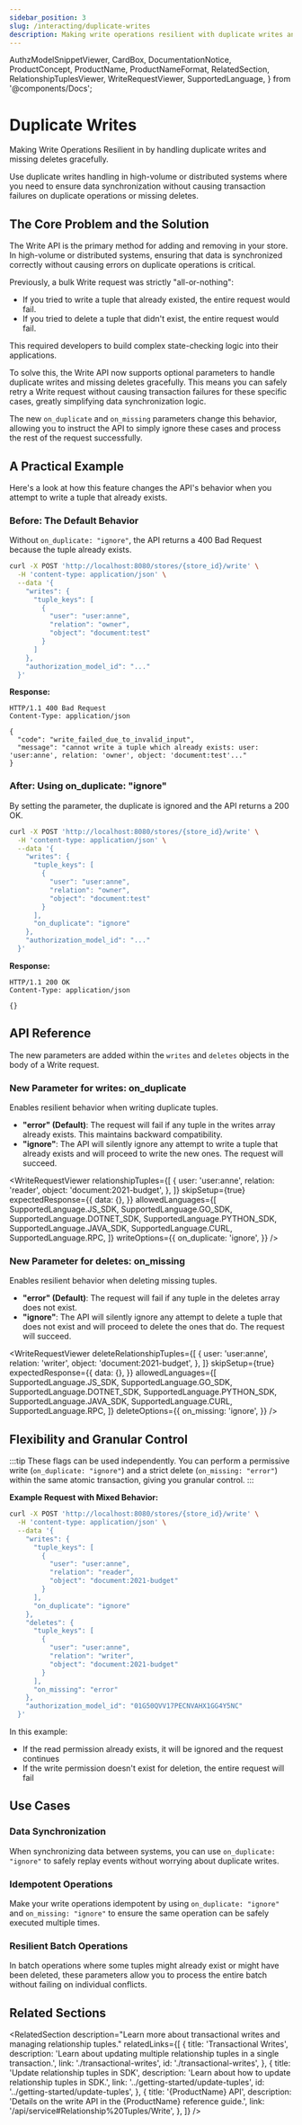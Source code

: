 ```yaml
---
sidebar_position: 3
slug: /interacting/duplicate-writes
description: Making write operations resilient with duplicate writes and missing deletes handling
---
```


  AuthzModelSnippetViewer,
  CardBox,
  DocumentationNotice,
  ProductConcept,
  ProductName,
  ProductNameFormat,
  RelatedSection,
  RelationshipTuplesViewer,
  WriteRequestViewer,
  SupportedLanguage,
} from '@components/Docs';

# Duplicate Writes

<DocumentationNotice />

Making Write Operations Resilient in <ProductName format={ProductNameFormat.ShortForm}/> by handling duplicate writes and missing deletes gracefully.

<CardBox title="When to use" appearance="filled">

Use duplicate writes handling in high-volume or distributed systems where you need to ensure data synchronization without causing transaction failures on duplicate operations or missing deletes.

</CardBox>

## The Core Problem and the Solution

The Write API is the primary method for adding and removing <ProductConcept section="what-is-a-relationship-tuple" linkName="relationship tuples" /> in your <ProductName format={ProductNameFormat.ShortForm}/> store. In high-volume or distributed systems, ensuring that data is synchronized correctly without causing errors on duplicate operations is critical.

Previously, a bulk Write request was strictly "all-or-nothing":

- If you tried to write a tuple that already existed, the entire request would fail.
- If you tried to delete a tuple that didn't exist, the entire request would fail.

This required developers to build complex state-checking logic into their applications.

To solve this, the Write API now supports optional parameters to handle duplicate writes and missing deletes gracefully. This means you can safely retry a Write request without causing transaction failures for these specific cases, greatly simplifying data synchronization logic.

The new `on_duplicate` and `on_missing` parameters change this behavior, allowing you to instruct the API to simply ignore these cases and process the rest of the request successfully.

## A Practical Example

Here's a look at how this feature changes the API's behavior when you attempt to write a tuple that already exists.

### Before: The Default Behavior

Without `on_duplicate: "ignore"`, the API returns a 400 Bad Request because the tuple already exists.

```bash
curl -X POST 'http://localhost:8080/stores/{store_id}/write' \
  -H 'content-type: application/json' \
  --data '{
    "writes": {
      "tuple_keys": [
        {
          "user": "user:anne",
          "relation": "owner",
          "object": "document:test"
        }
      ]
    },
    "authorization_model_id": "..."
  }'
```

**Response:**
```http
HTTP/1.1 400 Bad Request
Content-Type: application/json

{
  "code": "write_failed_due_to_invalid_input",
  "message": "cannot write a tuple which already exists: user: 'user:anne', relation: 'owner', object: 'document:test'..."
}
```

### After: Using on_duplicate: "ignore"

By setting the parameter, the duplicate is ignored and the API returns a 200 OK.

```bash
curl -X POST 'http://localhost:8080/stores/{store_id}/write' \
  -H 'content-type: application/json' \
  --data '{
    "writes": {
      "tuple_keys": [
        {
          "user": "user:anne",
          "relation": "owner",
          "object": "document:test"
        }
      ],
      "on_duplicate": "ignore"
    },
    "authorization_model_id": "..."
  }'
```

**Response:**
```http
HTTP/1.1 200 OK
Content-Type: application/json

{}
```

## API Reference

The new parameters are added within the `writes` and `deletes` objects in the body of a Write request.

### New Parameter for writes: on_duplicate

Enables resilient behavior when writing duplicate tuples.

- **"error" (Default)**: The request will fail if any tuple in the writes array already exists. This maintains backward compatibility.
- **"ignore"**: The API will silently ignore any attempt to write a tuple that already exists and will proceed to write the new ones. The request will succeed.

<WriteRequestViewer
  relationshipTuples={[
    {
      user: 'user:anne',
      relation: 'reader',
      object: 'document:2021-budget',
    },
  ]}
  skipSetup={true}
  expectedResponse={{
    data: {},
  }}
  allowedLanguages={[
    SupportedLanguage.JS_SDK,
    SupportedLanguage.GO_SDK,
    SupportedLanguage.DOTNET_SDK,
    SupportedLanguage.PYTHON_SDK,
    SupportedLanguage.JAVA_SDK,
    SupportedLanguage.CURL,
    SupportedLanguage.RPC,
  ]}
  writeOptions={{
    on_duplicate: 'ignore',
  }}
/>

### New Parameter for deletes: on_missing

Enables resilient behavior when deleting missing tuples.

- **"error" (Default)**: The request will fail if any tuple in the deletes array does not exist.
- **"ignore"**: The API will silently ignore any attempt to delete a tuple that does not exist and will proceed to delete the ones that do. The request will succeed.

<WriteRequestViewer
  deleteRelationshipTuples={[
    {
      user: 'user:anne',
      relation: 'writer',
      object: 'document:2021-budget',
    },
  ]}
  skipSetup={true}
  expectedResponse={{
    data: {},
  }}
  allowedLanguages={[
    SupportedLanguage.JS_SDK,
    SupportedLanguage.GO_SDK,
    SupportedLanguage.DOTNET_SDK,
    SupportedLanguage.PYTHON_SDK,
    SupportedLanguage.JAVA_SDK,
    SupportedLanguage.CURL,
    SupportedLanguage.RPC,
  ]}
  deleteOptions={{
    on_missing: 'ignore',
  }}
/>

## Flexibility and Granular Control

:::tip
These flags can be used independently. You can perform a permissive write (`on_duplicate: "ignore"`) and a strict delete (`on_missing: "error"`) within the same atomic transaction, giving you granular control.
:::

**Example Request with Mixed Behavior:**

```bash
curl -X POST 'http://localhost:8080/stores/{store_id}/write' \
  -H 'content-type: application/json' \
  --data '{
    "writes": {
      "tuple_keys": [
        {
          "user": "user:anne",
          "relation": "reader",
          "object": "document:2021-budget"
        }
      ],
      "on_duplicate": "ignore"
    },
    "deletes": {
      "tuple_keys": [
        {
          "user": "user:anne",
          "relation": "writer",
          "object": "document:2021-budget"
        }
      ],
      "on_missing": "error"
    },
    "authorization_model_id": "01G50QVV17PECNVAHX1GG4Y5NC"
  }'
```

In this example:
- If the read permission already exists, it will be ignored and the request continues
- If the write permission doesn't exist for deletion, the entire request will fail

## Use Cases

### Data Synchronization

When synchronizing data between systems, you can use `on_duplicate: "ignore"` to safely replay events without worrying about duplicate writes.

### Idempotent Operations

Make your write operations idempotent by using `on_duplicate: "ignore"` and `on_missing: "ignore"` to ensure the same operation can be safely executed multiple times.

### Resilient Batch Operations

In batch operations where some tuples might already exist or might have been deleted, these parameters allow you to process the entire batch without failing on individual conflicts.

## Related Sections

<RelatedSection
  description="Learn more about transactional writes and managing relationship tuples."
  relatedLinks={[
    {
      title: 'Transactional Writes',
      description: 'Learn about updating multiple relationship tuples in a single transaction.',
      link: './transactional-writes',
      id: './transactional-writes',
    },
    {
      title: 'Update relationship tuples in SDK',
      description: 'Learn about how to update relationship tuples in SDK.',
      link: '../getting-started/update-tuples',
      id: '../getting-started/update-tuples',
    },
    {
      title: '{ProductName} API',
      description: 'Details on the write API in the {ProductName} reference guide.',
      link: '/api/service#Relationship%20Tuples/Write',
    },
  ]}
/>
